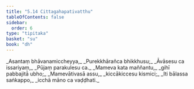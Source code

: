 ```yaml
---
title: "5.14 Cittagahapativatthu"
tableOfContents: false
sidebar:
  order: 6
type: "tipitaka"
basket: "su"
book: "dh"
---
```



<DynamicBreadcrumb />

<Division number="73" book="dh">

<Paragraph number="78" type="verses" book="dh">
_Asantaṃ bhāvanamiccheyya,_  
_Purekkhārañca bhikkhusu;_  
_Āvāsesu ca issariyaṃ,_  
_Pūjaṃ parakulesu ca._  

</Paragraph>

</Division>
<Division number="74" book="dh">

<Paragraph number="79" type="verses" book="dh">
_Mameva kata maññantu,_  
_gihī pabbajitā ubho;_  
_Mamevātivasā assu,_  
_kiccākiccesu kismici;_  
_Iti bālassa saṅkappo,_  
_icchā māno ca vaḍḍhati._
</Paragraph>
</Division>